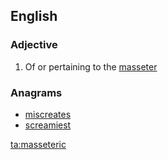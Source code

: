 ==English==

===Adjective===
{{en-adj|-}}

# {{anatomy}} Of or pertaining to the [[masseter]]

===Anagrams===
* [[miscreates#English|miscreates]]
* [[screamiest#English|screamiest]]

[[ta:masseteric]]